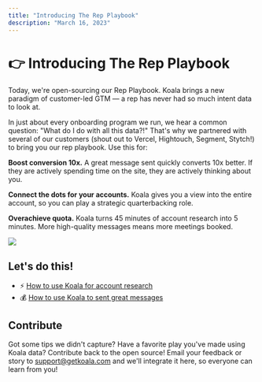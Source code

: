 ```yaml
---
title: "Introducing The Rep Playbook"
description: "March 16, 2023"
---
```


# 👉 Introducing The Rep Playbook

Today, we're open-sourcing our Rep Playbook. Koala brings a new paradigm of customer-led GTM — a rep has never had so much intent data to look at.

In just about every onboarding program we run, we hear a common question: "What do I do with all this data?!" That's why we partnered with several of our customers (shout out to Vercel, Hightouch, Segment, Stytch!) to bring you our rep playbook. Use this for:

**Boost conversion 10x.** A great message sent quickly converts 10x better. If they are actively spending time on the site, they are actively thinking about you.

**Connect the dots for your accounts.** Koala gives you a view into the entire account, so you can play a strategic quarterbacking role. 

**Overachieve quota.** Koala turns 45 minutes of account research into 5 minutes. More high-quality messages means more meetings booked. 

![](/images/the-rep-playbook.jpg)

## Let's do this!

- ⚡ <a href="/docs/rep-guides/use-koala-for-research">How to use Koala for account research</a>
- 💰 <a href="/docs/rep-guides/send-great-sales-messages">How to use Koala to sent great messages</a>

## Contribute
Got some tips we didn't capture? Have a favorite play you've made using Koala data? Contribute back to the open source! Email your feedback or story to support@getkoala.com and we'll integrate it here, so everyone can learn from you!
